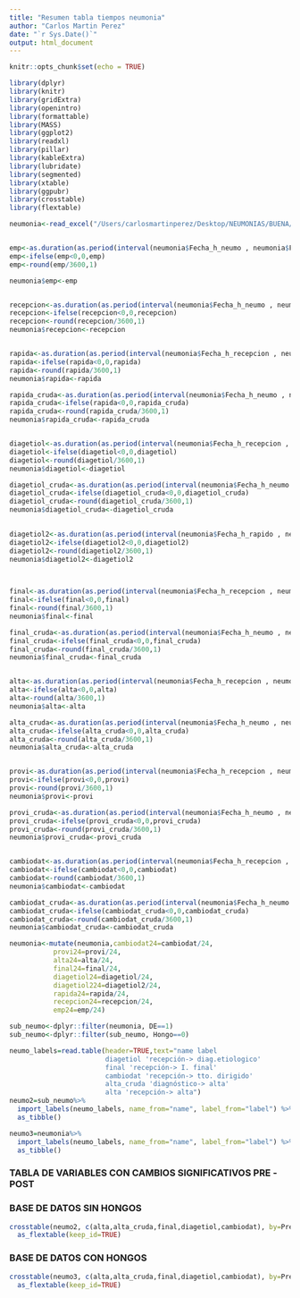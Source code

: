 ```yaml
---
title: "Resumen tabla tiempos neumonia"
author: "Carlos Martin Perez"
date: "`r Sys.Date()`"
output: html_document
---
```


```r
knitr::opts_chunk$set(echo = TRUE)
```

```r

library(dplyr)
library(knitr)
library(gridExtra)
library(openintro)
library(formattable)
library(MASS)
library(ggplot2)
library(readxl)
library(pillar)
library(kableExtra)
library(lubridate)
library(segmented)
library(xtable)
library(ggpubr)
library(crosstable)
library(flextable)
```  


```r
neumonia<-read_excel("/Users/carlosmartinperez/Desktop/NEUMONIAS/BUENA/novedades/plantilla buena.xlsx",sheet=1)


emp<-as.duration(as.period(interval(neumonia$Fecha_h_neumo , neumonia$Fecha_h_empirico)))
emp<-ifelse(emp<0,0,emp)
emp<-round(emp/3600,1)

neumonia$emp<-emp


recepcion<-as.duration(as.period(interval(neumonia$Fecha_h_neumo , neumonia$Fecha_h_recepcion)))
recepcion<-ifelse(recepcion<0,0,recepcion)
recepcion<-round(recepcion/3600,1)
neumonia$recepcion<-recepcion


rapida<-as.duration(as.period(interval(neumonia$Fecha_h_recepcion , neumonia$Fecha_h_rapido)))
rapida<-ifelse(rapida<0,0,rapida)
rapida<-round(rapida/3600,1)
neumonia$rapida<-rapida 

rapida_cruda<-as.duration(as.period(interval(neumonia$Fecha_h_neumo , neumonia$Fecha_h_rapido)))
rapida_cruda<-ifelse(rapida<0,0,rapida_cruda)
rapida_cruda<-round(rapida_cruda/3600,1)
neumonia$rapida_cruda<-rapida_cruda


diagetiol<-as.duration(as.period(interval(neumonia$Fecha_h_recepcion , neumonia$fecha_diag_etiol_verdad)))
diagetiol<-ifelse(diagetiol<0,0,diagetiol)
diagetiol<-round(diagetiol/3600,1)
neumonia$diagetiol<-diagetiol

diagetiol_cruda<-as.duration(as.period(interval(neumonia$Fecha_h_neumo , neumonia$fecha_diag_etiol_verdad)))
diagetiol_cruda<-ifelse(diagetiol_cruda<0,0,diagetiol_cruda)
diagetiol_cruda<-round(diagetiol_cruda/3600,1)
neumonia$diagetiol_cruda<-diagetiol_cruda
 

diagetiol2<-as.duration(as.period(interval(neumonia$Fecha_h_rapido , neumonia$fecha_diag_etiol_verdad)))
diagetiol2<-ifelse(diagetiol2<0,0,diagetiol2)
diagetiol2<-round(diagetiol2/3600,1)
neumonia$diagetiol2<-diagetiol2
 


final<-as.duration(as.period(interval(neumonia$Fecha_h_recepcion , neumonia$Fecha_h_resultado_final)))
final<-ifelse(final<0,0,final)
final<-round(final/3600,1)
neumonia$final<-final  

final_cruda<-as.duration(as.period(interval(neumonia$Fecha_h_neumo , neumonia$Fecha_h_resultado_final)))
final_cruda<-ifelse(final_cruda<0,0,final_cruda)
final_cruda<-round(final_cruda/3600,1)
neumonia$final_cruda<-final_cruda


alta<-as.duration(as.period(interval(neumonia$Fecha_h_recepcion , neumonia$Fecha_h_alta)))
alta<-ifelse(alta<0,0,alta)
alta<-round(alta/3600,1)
neumonia$alta<-alta

alta_cruda<-as.duration(as.period(interval(neumonia$Fecha_h_neumo , neumonia$Fecha_h_alta)))
alta_cruda<-ifelse(alta_cruda<0,0,alta_cruda)
alta_cruda<-round(alta_cruda/3600,1)
neumonia$alta_cruda<-alta_cruda


provi<-as.duration(as.period(interval(neumonia$Fecha_h_recepcion , neumonia$Fecha_h_provi)))
provi<-ifelse(provi<0,0,provi)
provi<-round(provi/3600,1)
neumonia$provi<-provi  

provi_cruda<-as.duration(as.period(interval(neumonia$Fecha_h_neumo , neumonia$Fecha_h_provi)))
provi_cruda<-ifelse(provi_cruda<0,0,provi_cruda)
provi_cruda<-round(provi_cruda/3600,1)
neumonia$provi_cruda<-provi_cruda


cambiodat<-as.duration(as.period(interval(neumonia$Fecha_h_recepcion , neumonia$Fecha_cambio)))
cambiodat<-ifelse(cambiodat<0,0,cambiodat)
cambiodat<-round(cambiodat/3600,1)
neumonia$cambiodat<-cambiodat

cambiodat_cruda<-as.duration(as.period(interval(neumonia$Fecha_h_neumo , neumonia$Fecha_cambio)))
cambiodat_cruda<-ifelse(cambiodat_cruda<0,0,cambiodat_cruda)
cambiodat_cruda<-round(cambiodat_cruda/3600,1)
neumonia$cambiodat_cruda<-cambiodat_cruda

neumonia<-mutate(neumonia,cambiodat24=cambiodat/24,
           provi24=provi/24,
           alta24=alta/24,
           final24=final/24,
           diagetiol24=diagetiol/24,
           diagetiol224=diagetiol2/24,
           rapida24=rapida/24,
           recepcion24=recepcion/24,
           emp24=emp/24)

sub_neumo<-dplyr::filter(neumonia, DE==1)
sub_neumo<-dplyr::filter(sub_neumo, Hongo==0)  

neumo_labels=read.table(header=TRUE,text="name label
                        diagetiol 'recepción-> diag.etiologico'
                        final 'recepción-> I. final'
                        cambiodat 'recepción-> tto. dirigido'
                        alta_cruda 'diagnóstico-> alta'
                        alta 'recepción-> alta")
neumo2=sub_neumo%>%
  import_labels(neumo_labels, name_from="name", label_from="label") %>% 
  as_tibble()

neumo3=neumonia%>%
  import_labels(neumo_labels, name_from="name", label_from="label") %>% 
  as_tibble()

```     

### TABLA DE VARIABLES CON CAMBIOS SIGNIFICATIVOS PRE -POST
### BASE DE DATOS SIN HONGOS  

```r
crosstable(neumo2, c(alta,alta_cruda,final,diagetiol,cambiodat), by=Pre_post,test=TRUE) %>%
  as_flextable(keep_id=TRUE)

```    

### BASE DE DATOS CON HONGOS  

```r
crosstable(neumo3, c(alta,alta_cruda,final,diagetiol,cambiodat), by=Pre_post,test=TRUE) %>%
  as_flextable(keep_id=TRUE)
```    


